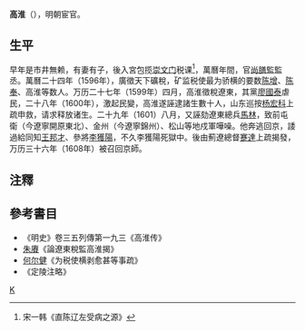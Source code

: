'''高淮'''（{{bd|？年||？年|catIdx=G}}），明朝宦官。

== 生平 ==
早年是市井無赖，有妻有子，後入宮包揽[[崇文门|崇文门]]税课<ref>宋一韩《直陈辽左受病之源》</ref>，萬曆年間，官[[尚膳監|尚膳監]]監丞。萬曆二十四年（1596年），廣徵天下礦稅，矿监税使最为骄横的要数[[陈增|陈增]]、[[陈奉|陈奉]]、高淮等数人。万历二十七年（1599年）四月，高淮徵稅遼東，其黨[[廖國泰|廖國泰]]虐民，二十八年（1600年），激起民變，高淮遂誣逮諸生數十人，山东巡按[[杨宏科|杨宏科]]上疏申救，请求释放诸生。二十九年（1601）八月，又誣劾遼東總兵[[馬林|馬林]]，致前屯衛（今遼寧開原東北）、金州（今遼寧錦州）、松山等地戍軍嘩噪。他奔逃回京，諉過給同知[[王邦才|王邦才]]、參將[[李獲陽|李獲陽]]，不久李獲陽死獄中。後由薊遼總督[[蹇達|蹇達]]上疏揭發，万历三十六年（1608年）被召回京師。

==注釋==
<references/>

==參考書目==
*《明史》卷三五列傳第一九三《高淮传》
* [[朱賡|朱賡]]《論遼東稅監高淮揭》
* [[何尔健|何尔健]]《为税使横剥愈甚等事疏》
* 《定陵注略》
[[category:明朝宦官|K]]